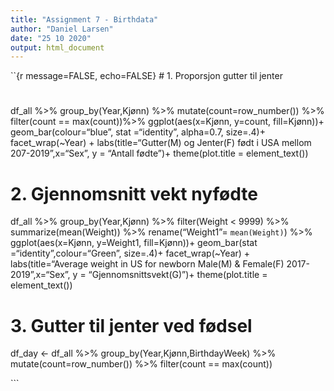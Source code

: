 ```yaml
---
title: "Assignment 7 - Birthdata"
author: "Daniel Larsen"
date: "25 10 2020"
output: html_document
---
```


``{r message=FALSE, echo=FALSE}
# 1. Proporsjon gutter til jenter

#

df_all %>% 
  group_by(Year,Kjønn) %>% 
  mutate(count=row_number()) %>% 
  filter(count == max(count))%>%
  ggplot(aes(x=Kjønn, y=count, fill=Kjønn))+
  geom_bar(colour="blue", stat ="identity", alpha=0.7, size=.4)+
  facet_wrap(~Year) + labs(title="Gutter(M) og Jenter(F) født i USA mellom 207-2019",x="Sex", y = "Antall fødte")+
  theme(plot.title = element_text())

# 2. Gjennomsnitt vekt nyfødte

df_all %>% group_by(Year,Kjønn) %>% 
  filter(Weight < 9999) %>% summarize(mean(Weight)) %>% 
  rename("Weight1"= `mean(Weight)`) %>% ggplot(aes(x=Kjønn, y=Weight1, fill=Kjønn))+
  geom_bar(stat ="identity",colour="Green", size=.4)+
  facet_wrap(~Year) + labs(title="Average weight in US for newborn Male(M) & Female(F) 2017-2019",x="Sex", y = "Gjennomsnittsvekt(G)")+
   theme(plot.title = element_text())

# 3. Gutter til jenter ved fødsel

df_day <- df_all %>% 
  group_by(Year,Kjønn,BirthdayWeek) %>% 
  mutate(count=row_number()) %>% 
  filter(count == max(count))

```
